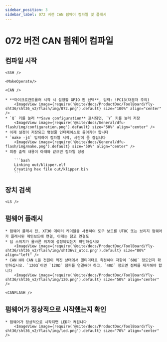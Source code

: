 ```yaml
---
sidebar_position: 3
sidebar_label: 072 버전 CAN 펌웨어 컴파일 및 플래시
---
```




# 072 버전 CAN 펌웨어 컴파일

## 컴파일 시작

    <SSH />

    <MakeOperate/>

    <CAN />

    * **마이크로컨트롤러 시작 시 설정할 GPIO 핀 선택**, 입력: !PC13(대문자 주의)
        <ImageView image={require('@site/docs/ProductDoc/ToolBoard/fly-sht36/sht36_v2/flash/img/072.png').default} size="100%" align="center" />
    * `Q` 키를 눌러 **Save configuration** 표시되면, `Y` 키를 눌러 저장
        <ImageView image={require('@site/docs/General/dfu-flash/img/configuration.png').default} size="50%" align="center" />
    * 이제 설정이 저장되고 명령줄 인터페이스로 돌아가야 합니다
    * `make -j4` 입력하여 컴파일 시작, 시간이 좀 걸립니다
        <ImageView image={require('@site/docs/General/dfu-flash/img/make.png').default} size="50%" align="center" />
    * 최종 출력 내용이 아래와 같으면 컴파일 성공

        ```bash
        Linking out/klipper.elf
        Creating hex file out/klipper.bin
        ```

## 장치 검색

    <LS />


## 펌웨어 플래시

    * 펌웨어 플래시 전, XT30 데이터 케이블을 사용하여 도구 보드를 UTOC 또는 브리지 펌웨어가 플래시된 메인보드에 연결, 아래는 참고 연결도
    * 딥 스위치가 올바른 위치에 설정되었는지 확인하십시오
        <ImageView image={require('@site/docs/ProductDoc/ToolBoard/fly-sht36/sht36_v2/flash/img/sht36v2_utoc.png').default} size="80%" align="left" />
    * CAN H와 CAN L을 전원이 꺼진 상태에서 멀티미터로 측정하여 저항이 `60Ω` 정도인지 확인하십시오. `120Ω`이면 `120Ω` 점퍼를 연결해야 하고, `40Ω` 정도면 점퍼를 제거해야 합니다
        <ImageView image={require('@site/docs/ProductDoc/ToolBoard/fly-sht36/sht36_v2/flash/img/120.png').default} size="50%" align="center" />

    <CANFLASH />

## 펌웨어가 정상적으로 시작했는지 확인

    * 펌웨어가 정상적으로 시작되면 LED가 켜집니다
        <ImageView image={require('@site/docs/ProductDoc/ToolBoard/fly-sht36/sht36_v2/flash/img/led.png').default} size="70%" align="center" />